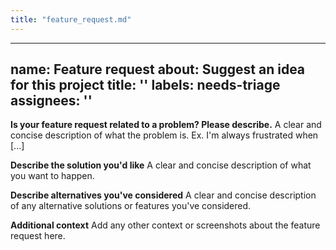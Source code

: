 ```yaml
---
title: "feature_request.md"
---
```


---
name: Feature request
about: Suggest an idea for this project
title: ''
labels: needs-triage
assignees: ''
---

**Is your feature request related to a problem? Please describe.**
A clear and concise description of what the problem is. Ex. I'm always frustrated when [...]

**Describe the solution you'd like**
A clear and concise description of what you want to happen.

**Describe alternatives you've considered**
A clear and concise description of any alternative solutions or features you've considered.

**Additional context**
Add any other context or screenshots about the feature request here.
